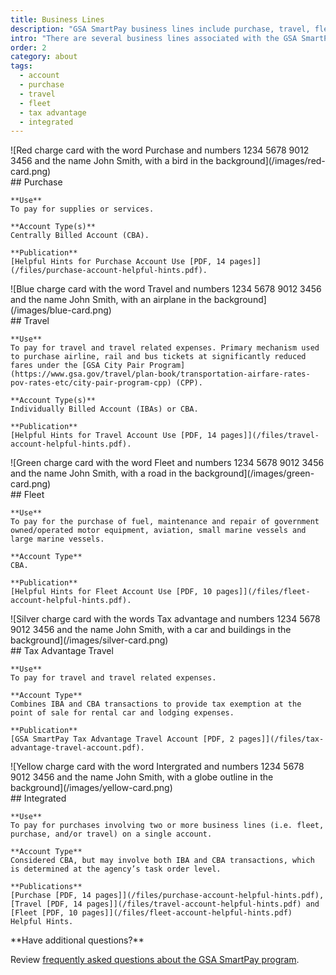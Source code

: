 ```yaml
---
title: Business Lines
description: "GSA SmartPay business lines include purchase, travel, fleet, tax advantage, and integrated."
intro: "There are several business lines associated with the GSA SmartPay® program."
order: 2
category: about
tags:
  - account
  - purchase
  - travel
  - fleet
  - tax advantage
  - integrated
---
```



<BusinessCard>
  <div slot="left">
  ![Red charge card with the word Purchase and numbers 1234 5678 9012 3456 and the name John Smith, with a bird in the background](/images/red-card.png)
  </div>
  <div slot="right">
    ## Purchase

    **Use**  
    To pay for supplies or services.

    **Account Type(s)**  
    Centrally Billed Account (CBA).

    **Publication**  
    [Helpful Hints for Purchase Account Use [PDF, 14 pages]](/files/purchase-account-helpful-hints.pdf).

  </div>
</BusinessCard>
<BusinessCard>
  <div slot="left">
  ![Blue charge card with the word Travel and numbers 1234 5678 9012 3456 and the name John Smith, with an airplane in the background](/images/blue-card.png)
  </div>
  <div slot="right">
    ## Travel

    **Use**  
    To pay for travel and travel related expenses. Primary mechanism used to purchase airline, rail and bus tickets at significantly reduced fares under the [GSA City Pair Program](https://www.gsa.gov/travel/plan-book/transportation-airfare-rates-pov-rates-etc/city-pair-program-cpp) (CPP).  

    **Account Type(s)**  
    Individually Billed Account (IBAs) or CBA.

    **Publication**  
    [Helpful Hints for Travel Account Use [PDF, 14 pages]](/files/travel-account-helpful-hints.pdf).

  </div>
</BusinessCard>

<BusinessCard>
  <div slot="left">
  ![Green charge card with the word Fleet and numbers 1234 5678 9012 3456 and the name John Smith, with a road in the background](/images/green-card.png)
  </div>
  <div slot="right">
    ## Fleet

    **Use**  
    To pay for the purchase of fuel, maintenance and repair of government owned/operated motor equipment, aviation, small marine vessels and large marine vessels.

    **Account Type**  
    CBA.  

    **Publication**  
    [Helpful Hints for Fleet Account Use [PDF, 10 pages]](/files/fleet-account-helpful-hints.pdf).   

  </div>
</BusinessCard>

<BusinessCard>
  <div slot="left">
  ![Silver charge card with the words Tax advantage and numbers 1234 5678 9012 3456 and the name John Smith, with a car and buildings in the background](/images/silver-card.png)
  </div>
  <div slot="right">
    ## Tax Advantage Travel

    **Use**  
    To pay for travel and travel related expenses.

    **Account Type**  
    Combines IBA and CBA transactions to provide tax exemption at the point of sale for rental car and lodging expenses.

    **Publication**  
    [GSA SmartPay Tax Advantage Travel Account [PDF, 2 pages]](/files/tax-advantage-travel-account.pdf). 

  </div>
</BusinessCard>

<BusinessCard>
  <div slot="left">
  ![Yellow charge card with the word Intergrated and numbers 1234 5678 9012 3456 and the name John Smith, with a globe outline in the background](/images/yellow-card.png)
  </div>
  <div slot="right">
    ## Integrated

    **Use**  
    To pay for purchases involving two or more business lines (i.e. fleet, purchase, and/or travel) on a single account.

    **Account Type**  
    Considered CBA, but may involve both IBA and CBA transactions, which is determined at the agency’s task order level.

    **Publications**  
    [Purchase [PDF, 14 pages]](/files/purchase-account-helpful-hints.pdf), [Travel [PDF, 14 pages]](/files/travel-account-helpful-hints.pdf) and [Fleet [PDF, 10 pages]](/files/fleet-account-helpful-hints.pdf) Helpful Hints.
      
  </div>
</BusinessCard>
<SummaryBox>
  **Have additional questions?**

  Review [frequently asked questions about the GSA SmartPay program](/faq).
</SummaryBox>
